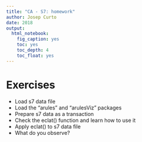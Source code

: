 ```yaml
---
title: "CA - S7: homework"
author: Josep Curto
date: 2018
output: 
  html_notebook: 
    fig_caption: yes
    toc: yes
    toc_depth: 4
    toc_float: yes
---
```


# Exercises

 - Load s7 data file
 - Load the "arules" and "arulesViz" packages
 - Prepare s7 data as a transaction
 - Check the eclat() function and learn how to use it
 - Apply eclat() to s7 data file
 - What do you observe?